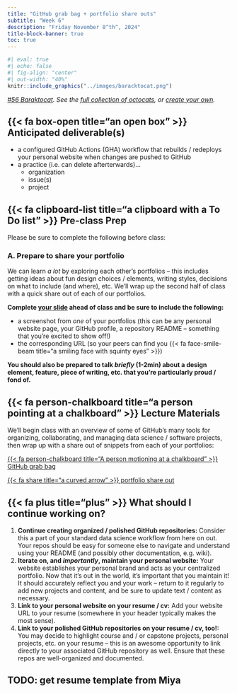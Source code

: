 ```yaml
---
title: "GitHub grab bag + portfolio share outs"
subtitle: "Week 6"
description: "Friday November 8^th^, 2024"
title-block-banner: true
toc: true
---
```


```r
#| eval: true
#| echo: false
#| fig-align: "center"
#| out-width: "40%"
knitr::include_graphics("../images/baracktocat.png")
```

::: {.center-text .gray-text}
*[#56 Baraktocat](https://octodex.github.com/baracktocat/). See the [full collection of octocats](https://octodex.github.com/), or [create your own](https://myoctocat.com/).*
:::

## {{< fa box-open title="an open box" >}} Anticipated deliverable(s) {#anticipated-deliverables}

- a configured GitHub Actions (GHA) workflow that rebuilds / redeploys your personal website when changes are pushed to GitHub
- a practice (i.e. can delete afterterwards)...
  - organization
  - issue(s)
  - project

## {{< fa clipboard-list title="a clipboard with a To Do list" >}} Pre-class Prep {#pre-class-prep}

Please be sure to complete the following before class:

### A. Prepare to share your portfolio

We can learn *a lot* by exploring each other's portfolios -- this includes getting ideas about fun design choices / elements, writing styles, decisions on what to include (and where), etc. We'll wrap up the second half of class with a quick share out of each of our portfolios.

[**Complete [your slide](https://docs.google.com/presentation/d/161jFMfXe6nom0EECl8rf4vep2uXvKpBU6SsVbTnMUL4/edit?usp=sharing) ahead of class and be sure to include the following:**]{.teal-text}

- a screenshot from *one* of your portfolios (this can be any personal website page, your GitHub profile, a repository README -- something that you're excited to show off!)
- the corresponding URL (so your peers can find you {{< fa face-smile-beam title="a smiling face with squinty eyes" >}})

[**You should also be prepared to talk *briefly* (1-2min) about a design element, feature, piece of writing, etc. that you're particularly proud / fond of.**]{.teal-text}

## {{< fa person-chalkboard title="a person pointing at a chalkboard" >}} Lecture Materials {#lecture-materials}

We'll begin class with an overview of some of GitHub's many tools for organizing, collaborating, and managing data science / software projects, then wrap up with a share out of snippets from each of your portfolios:

::: {.grid}

::: {.g-col-12 .g-col-md-6}
::: {.center-text}
[{{< fa person-chalkboard title="A person motioning at a chalkboard" >}} GitHub grab bag](materials/github-tools.qmd){.btn role="button" target="_blank"} 
:::
:::

::: {.g-col-12 .g-col-md-6}
::: {.center-text}
[{{< fa share title="a curved arrow" >}} portfolio share out](https://docs.google.com/presentation/d/161jFMfXe6nom0EECl8rf4vep2uXvKpBU6SsVbTnMUL4/edit?usp=sharing){.btn role="button" target="_blank"} 
:::
:::

:::

## {{< fa plus title="plus" >}} What should I continue working on? {#continue-working}

1. [**Continue creating organized / polished GitHub repositories:**]{.teal-text} Consider this a part of your standard data science workflow from here on out. Your repos should be easy for someone else to navigate and understand using your README (and possibly other documentation, e.g. wiki).
2. [**Iterate on, and *importantly*, maintain your personal website:**]{.teal-text} Your website establishes your personal brand and acts as your centralized portfolio. Now that it's out in the world, it's important that you maintain it! It should accurately reflect you and your work -- return to it regularly to add new projects and content, and be sure to update text / content as necessary.   
3. [**Link to your personal website on your resume / cv:**]{.teal-text} Add your website URL to your resume (somewhere in your header typically makes the most sense).
4. [**Link to your polished GitHub repositories on your resume / cv, too!:**]{.teal-text} You may decide to highlight course and / or capstone projects, personal projects, etc. on your resume -- this is an awesome opportunity to link directly to your associated GitHub repository as well. Ensure that these repos are well-organized and documented.

::: {.callout-important}
## TODO: get resume template from Miya
:::
